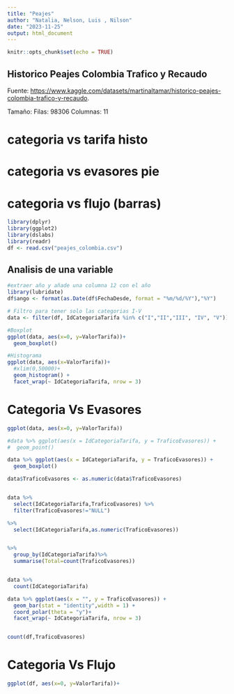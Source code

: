 ```yaml
---
title: "Peajes"
author: "Natalia, Nelson, Luis , Nilson"
date: "2023-11-25"
output: html_document
---
```


```r
knitr::opts_chunk$set(echo = TRUE)
```

## Historico Peajes Colombia Trafico y Recaudo

Fuente: <https://www.kaggle.com/datasets/martinaltamar/historico-peajes-colombia-trafico-y-recaudo>.

Tamaño:
Filas: 98306
Columnas: 11

# categoria vs tarifa histo
# categoria vs evasores pie
# categoria vs flujo (barras)

```r
library(dplyr)
library(ggplot2)
library(dslabs)
library(readr)
df <- read.csv("peajes_colombia.csv")
```

## Analisis de una variable

```r
#extraer año y añade una columna 12 con el año
library(lubridate)
df$ango <- format(as.Date(df$FechaDesde, format = "%m/%d/%Y"),"%Y")

# Filtro para tener solo las categorias I-V
data <- filter(df, IdCategoriaTarifa %in% c("I","II","III", "IV", "V"))

#Boxplot
ggplot(data, aes(x=0, y=ValorTarifa))+
  geom_boxplot()

#Histograma
ggplot(data, aes(x=ValorTarifa))+
  #xlim(0,50000)+
  geom_histogram() + 
  facet_wrap(~ IdCategoriaTarifa, nrow = 3)
```

# Categoria Vs Evasores
```r
ggplot(data, aes(x=0, y=ValorTarifa))

#data %>% ggplot(aes(x = IdCategoriaTarifa, y = TraficoEvasores)) + 
#  geom_point()

data %>% ggplot(aes(x = IdCategoriaTarifa, y = TraficoEvasores)) + 
  geom_boxplot()

data$TraficoEvasores <- as.numeric(data$TraficoEvasores)


data %>%
  select(IdCategoriaTarifa,TraficoEvasores) %>%
  filter(TraficoEvasores!="NULL")

%>%
  select(IdCategoriaTarifa,as.numeric(TraficoEvasores)) 


%>%
  group_by(IdCategoriaTarifa)%>%
  summarise(Total=count(TraficoEvasores))


data %>%
  count(IdCategoriaTarifa)

data %>% ggplot(aes(x = "", y = TraficoEvasores)) + 
  geom_bar(stat = "identity",width = 1) +
  coord_polar(theta = "y")+ 
  facet_wrap(~ IdCategoriaTarifa, nrow = 3)


count(df,TraficoEvasores)

```


# Categoria Vs Flujo
```r
ggplot(df, aes(x=0, y=ValorTarifa))+

```

